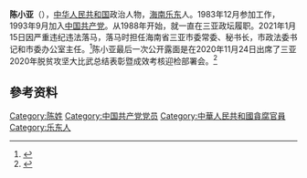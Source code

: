 {{Infobox_Person
| 姓名     = 陈小亚
| 職務     = 
| 時期     = 
| 性別     = 男
| 原名     = 
| 異名     = 
| 筆名     = 
| 字       = 
| 號       = 
| 籍貫     = 
| 出生     = 1963年
| 出生地點 =[[海南|海南]][[乐东|乐东]]
| 逝世     = 
| 逝世地點 =  
| 居處     = 
| 職業     = 政府官员
| 教育程度 = 
| 母校     = 
| 政党     = {{CPC}}
| 國籍     = {{PRC}}
| 種族     = [[汉族|汉族]]
| 語言     = [[汉语|汉语]]
| 政黨     = 
| 宗教信仰 = [[共产主义|共产主义]]
| 配偶     = 
| 子女     = 
| 親屬     = 
| 簽名     = 
}}
'''陈小亚'''（{{bd|1963年|}}），[[中华人民共和国|中华人民共和国]]政治人物，[[海南|海南]][[乐东|乐东]]人。1983年12月参加工作，1993年9月加入[[中国共产党|中国共产党]]。从1988年开始，就一直在三亚政坛履职。2021年1月15日因严重违纪违法落马，落马时担任海南省三亚市委常委、秘书长，市政法委书记和市委办公室主任。<ref>{{Cite web|title=三亚反腐风暴继续！三亚市委常委、秘书长、政法委书记陈小亚被查|url=https://baijiahao.baidu.com/s?id=1688944430328065354&wfr=spider&for=pc&searchword=%E9%99%88%E5%B0%8F%E4%BA%9A|accessdate=2021-01-15|author=|date=2021-01-15|format=|publisher=潇湘晨报|language=}}</ref>陈小亚最后一次公开露面是在2020年11月24日出席了三亚2020年脱贫攻坚大比武总结表彰暨成效考核迎检部署会。<ref>{{Cite web|title=三亚召开2020年脱贫攻坚大比武总结表彰暨成效考核迎检部署会|url=http://www.hainan.gov.cn/hainan/tpxwbd/202011/1b2ac650604945baaa04574568dc8ba1.shtml|accessdate=2021-01-15|author=|date=2020-11-24|format=|publisher=三亚日报|language=}}</ref>

==參考资料==
{{reflist}}

{{中共十九大以来的反腐败工作}}

[[Category:陈姓|Category:陈姓]]
[[Category:中国共产党党员|Category:中国共产党党员]]
[[Category:中華人民共和國貪腐官員|Category:中華人民共和國貪腐官員]]
[[Category:乐东人|Category:乐东人]]
{{china-poli-bio-stub}}